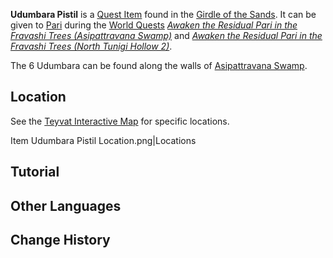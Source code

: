 {{Item Infobox
|id           = 120278
|image        = Item Udumbara Pistil.png
|type         = Quest Items
|description  = A pistil taken from a blooming Udumbara. It seems to bear some special significance to the Pari...
|source1      = [[Asipattravana Swamp]]
}}
'''Udumbara Pistil''' is a [[Quest Item]] found in the [[Girdle of the Sands]]. It can be given to [[Pari]] during the [[World Quests]] ''[[Awaken the Residual Pari in the Fravashi Trees (Asipattravana Swamp)]]'' and ''[[Awaken the Residual Pari in the Fravashi Trees (North Tunigi Hollow 2)]]''.

The 6 Udumbara can be found along the walls of [[Asipattravana Swamp]].

==Location==
See the [https://act.hoyolab.com/ys/app/interactive-map/index.html?shown_types=471 Teyvat Interactive Map] for specific locations.
<gallery>
Item Udumbara Pistil Location.png|Locations
</gallery>

==Tutorial==
{{Tutorial|Udumbara}}
<!--
==Video Guides==
{{EVT
|video1   = 
|caption1 = 
}}
-->
==Other Languages==
{{Other Languages
|default_hidden = 1
|en       = Udumbara Pistil
|zhs      = 「忧昙花」的花蕊
|zhs_rm   = "Yōután-huā" de Huāruǐ
|zht      = 「憂曇花」的花蕊
|zht_rm   = "Yōután-huā" de Huāruǐ
|ja       = 「ウドゥンバラ」の花蕊
|ja_rm    = "Udunbara" no Kazui
|ko       = 「우담바라 꽃」의 꽃술
|ko_rm    = 
|es       = Pistilo de udumbara
|fr       = Pistil d'udumbara
|ru       = Бутон удумбары
|th       = เกสรของดอก "Udumbara"
|th_rm    = 
|vi       = Nhụy Hoa Udumbara
|de       = Staubblatt der „Udumbara“
|id       = Putik Udumbara
|pt       = Estame da Udumbara
|tr       = Udumbara Taçları
|it       = Pistillo di Udumbara
}}

==Change History==
{{Change History|3.6}}